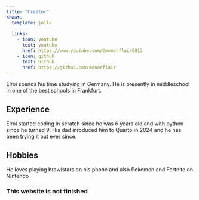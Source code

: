 ```yaml
---
title: "Creator"
about:
  template: jolla
  
  links:
    - icon: youtube
      text: youtube
      href: https://www.youtube.com/@monorflair6813
    - icon: github
      text: Github
      href: https://github.com/monorflair
---
```


Elroi spends his time studying in Germany. He is presently in middleschool in one of the best schools in Frankfurt.


## Experience

Elroi started coding in scratch since he was 6 years old and with python since he turned 9. His dad inroduced him to Quarto in 2024 and he has been trying it out ever since.


## Hobbies
He loves playing brawlstars on his phone and also Pokemon and Fortnite on Nintendo

### This website is not finished